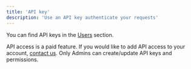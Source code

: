 ```yaml
---
title: 'API key'
description: 'Use an API key authenticate your requests'
---
```


You can find API keys in the [Users](https://app.variable.global/users) section.

<Tip>
  API access is a paid feature. If you would like to add API access to your account, <a href='mailto:hello@variable.co?subject=API Access'>contact us</a>.
  Only Admins can create/update API keys and permissions.
</Tip>
